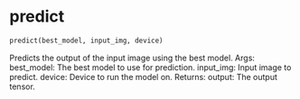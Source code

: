 # predict { #onco_derm_ai.predict }

```python
predict(best_model, input_img, device)
```

Predicts the output of the input image using the best model.
Args:
    best_model: The best model to use for prediction.
    input_img: Input image to predict.
    device: Device to run the model on.
Returns:
    output: The output tensor.